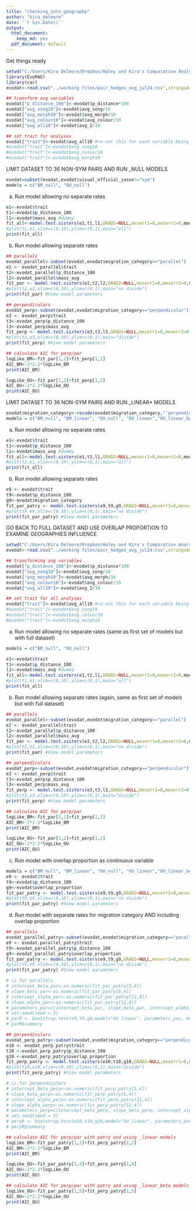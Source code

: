 ```yaml
---
title: "checking_into_geography"
author: "kira_delmore"
date: '`r Sys.Date()`'
output:
  html_document:
    keep_md: yes
  pdf_document: default
---
```


Get things ready
```r
setwd("C:/Users/Kira Delmore/Dropbox/Haley and Kira's Comparative Analysis Extravaganza/Analysis")
library(EvoRAG)
library(car)
evodat<-read.csv("../working files/pair_hedges_avg_jul24.csv",stringsAsFactors = FALSE,strip.white = TRUE, na.strings = c("NA",""))

## transform avg variables
evodat["p_distance_100"]<-evodat$p_distance*100
evodat["avg_song10"]<-evodat$avg_song/10
evodat["avg_morph10"]<-evodat$avg_morph/10
evodat["avg_colour10"]<-evodat$avg_colour/10
evodat["avg_all10"]<-evodat$avg_2/10

## set trait for analyses
evodat["trait"]<-evodat$avg_all10 #re-set this for each variable being analyzed
#evodat["trait"]<-evodat$avg_song10
#evodat["trait"]<-evodat$avg_colour10
#evodat["trait"]<-evodat$avg_morph10
```

LIMIT DATASET TO 36 NON-SYM PAIRS AND RUN _NULL MODELS

```r
evodat=subset(evodat,evodat$visual_official_jason!="sym")
models = c("BM_null", "OU_null")
```

a) Run model allowing no separate rates
```r
e1<-evodat$trait
t1<-evodat$p_distance_100
l1<-evodat$mass_avg #dummy
fit_all<-model.test.sisters(e1,t1,l1,GRAD2=NULL,meserr1=0,meserr2=0,models,starting=NULL,Beta_starting=NULL,Alpha_starting=NULL) #model for all pairs
#plot(t1,e1,xlim=c(0,10),ylim=c(0,1),main="all")
print(fit_all)
```

b) Run model allowing separate rates
```r
## parallels
evodat_parallel<-subset(evodat,evodat$migration_category=="parallel")
e2 <- evodat_parallel$trait
t2<-evodat_parallel$p_distance_100
l2<-evodat_parallel$mass_avg 
fit_par <- model.test.sisters(e2,t2,l2,GRAD2=NULL,meserr1=0,meserr2=0,models,starting=NULL,Beta_starting=NULL,Alpha_starting=NULL)
#plot(t2,e2,xlim=c(0,10),ylim=c(0,1),main="no divide")
print(fit_par) #View model parameters

## perpendiculars
evodat_perp<-subset(evodat,evodat$migration_category=="perpendicular")
e3 <- evodat_perp$trait
t3<-evodat_perp$p_distance_100
l3<-evodat_perp$mass_avg
fit_perp <- model.test.sisters(e3,t3,l3,GRAD2=NULL,meserr1=0,meserr2=0,models,starting=NULL,Beta_starting=NULL,Alpha_starting=NULL)
#plot(t3,e3,xlim=c(0,10),ylim=c(0,1),main="divide")
print(fit_perp) #View model parameters

## calculate AIC for perp/par
logLike_BM<-fit_par[1,1]+fit_perp[1,1]
AIC_BM<-2*1-2*logLike_BM
print(AIC_BM)

logLike_OU<-fit_par[1,2]+fit_perp[1,2]
AIC_OU<-2*2-2*logLike_OU
print(AIC_OU)
```

LIMIT DATASET TO 36 NON-SYM PAIRS AND RUN _LINEAR* MODELS

```r
evodat$migration_category<-recode(evodat$migration_category,"'perpendicular'=0;'parallel'=1")
models = c("BM_null", "BM_linear", "OU_null", "OU_linear","OU_linear_beta")
```

a) Run model allowing no separate rates
```r
e1<-evodat$trait
t1<-evodat$p_distance_100
l1<-evodat$mass_avg #dummy
fit_all<-model.test.sisters(e1,t1,l1,GRAD2=NULL,meserr1=0,meserr2=0,models,starting=NULL,Beta_starting=NULL,Alpha_starting=NULL) #model for all pairs
#plot(t1,e1,xlim=c(0,10),ylim=c(0,1),main="all")
print(fit_all)
```

b) Run model allowing separate rates
```r
e9 <- evodat$trait
t9<-evodat$p_distance_100
g9<-evodat$migration_category
fit_par_patry <- model.test.sisters(e9,t9,g9,GRAD2=NULL,meserr1=0,meserr2=0,models,starting=NULL,Beta_starting=NULL,Alpha_starting=NULL)
#plot(t9,e9,xlim=c(0,10),ylim=c(0,1),main="no divide")
print(fit_par_patry) #View model parameters
```

GO BACK TO FULL DATASET AND USE OVERLAP PROPORTION TO EXAMINE GEOGRAPHIES INFLUENCE

```r
setwd("C:/Users/Kira Delmore/Dropbox/Haley and Kira's Comparative Analysis Extravaganza/Analysis")
evodat<-read.csv("../working files/pair_hedges_avg_jul24.csv",stringsAsFactors = FALSE,strip.white = TRUE, na.strings = c("NA",""))

## transforming avg variables
evodat["p_distance_100"]<-evodat$p_distance*100
evodat["avg_song10"]<-evodat$avg_song/10
evodat["avg_morph10"]<-evodat$avg_morph/10
evodat["avg_colour10"]<-evodat$avg_colour/10
evodat["avg_all10"]<-evodat$avg_2/10

## set trait for all analyses
evodat["trait"]<-evodat$avg_all10 #re-set this for each variable being analyzed
#evodat["trait"]<-evodat$avg_song10
#evodat["trait"]<-evodat$avg_colour10
#evodat["trait"]<-evodat$avg_morph10
```

a) Run model allowing no separate rates (same as first set of models but with full dataset)
```r
models = c("BM_null", "OU_null")

e1<-evodat$trait
t1<-evodat$p_distance_100
l1<-evodat$mass_avg #dummy
fit_all<-model.test.sisters(e1,t1,l1,GRAD2=NULL,meserr1=0,meserr2=0,models,starting=NULL,Beta_starting=NULL,Alpha_starting=NULL) #model for all pairs
#plot(t1,e1,xlim=c(0,10),ylim=c(0,1),main="all")
print(fit_all)
```

b) Run model allowing separate rates (again, same as first set of models but with full dataset)
```r
## parallels
evodat_parallel<-subset(evodat,evodat$migration_category=="parallel")
e2 <- evodat_parallel$trait
t2<-evodat_parallel$p_distance_100
l2<-evodat_parallel$mass_avg 
fit_par <- model.test.sisters(e2,t2,l2,GRAD2=NULL,meserr1=0,meserr2=0,models,starting=NULL,Beta_starting=NULL,Alpha_starting=NULL)
#plot(t2,e2,xlim=c(0,10),ylim=c(0,1),main="no divide")
print(fit_par) #View model parameters

## perpendiculars
evodat_perp<-subset(evodat,evodat$migration_category=="perpendicular")
e3 <- evodat_perp$trait
t3<-evodat_perp$p_distance_100
l3<-evodat_perp$mass_avg
fit_perp <- model.test.sisters(e3,t3,l3,GRAD2=NULL,meserr1=0,meserr2=0,models,starting=NULL,Beta_starting=NULL,Alpha_starting=NULL)
#plot(t3,e3,xlim=c(0,10),ylim=c(0,1),main="divide")
print(fit_perp) #View model parameters

## calculate AIC for perp/par
logLike_BM<-fit_par[1,1]+fit_perp[1,1]
AIC_BM<-2*1-2*logLike_BM
print(AIC_BM)

logLike_OU<-fit_par[1,2]+fit_perp[1,2]
AIC_OU<-2*2-2*logLike_OU
print(AIC_OU)
```

c) Run model with overlap proportion as continuous variable
```r
models = c("BM_null", "BM_linear", "OU_null", "OU_linear","OU_linear_beta")
e9 <- evodat$trait
t9<-evodat$p_distance_100
g9<-evodat$overlap_proportion
fit_par_patry <- model.test.sisters(e9,t9,g9,GRAD2=NULL,meserr1=0,meserr2=0,models,starting=NULL,Beta_starting=NULL,Alpha_starting=NULL)
#plot(t9,e9,xlim=c(0,10),ylim=c(0,1),main="no divide")
print(fit_par_patry) #View model parameters
```

d) Run model with separate rates for migration category AND including overlap proportion
```r
## parallels
evodat_parallel_patry<-subset(evodat,evodat$migration_category=="parallel")
e9 <- evodat_parallel_patry$trait
t9<-evodat_parallel_patry$p_distance_100
g9<-evodat_parallel_patry$overlap_proportion
fit_par_patry <- model.test.sisters(e9,t9,g9,GRAD2=NULL,meserr1=0,meserr2=0,models,starting=NULL,Beta_starting=NULL,Alpha_starting=NULL)
#plot(t9,e9,xlim=c(0,10),ylim=c(0,1),main="no divide")
print(fit_par_patry) #View model parameters

# ci for parallels
# intercept_beta_par<-as.numeric(fit_par_patry[5,4])
# slope_beta_par<-as.numeric(fit_par_patry[6,4])
# intercept_alpha_par<-as.numeric(fit_par_patry[11,4])
# slope_alpha_par<-as.numeric(fit_par_patry[12,4])
# parameters_par=c(intercept_beta_par, slope_beta_par, intercept_alpha_par, slope_alpha_par)
# set.seed(seed = 3)
# parR <- bootstrap.test(e9,t9,g9,model="OU_linear", parameters_par, meserr1=0, meserr2=0, breakpoint = "NULL", N = c(1000), starting=NULL)
# parR$summary

## perpendiculars
evodat_perp_patry<-subset(evodat,evodat$migration_category=="perpendicular")
e10 <- evodat_perp_patry$trait
t10 <-evodat_perp_patry$p_distance_100
g10 <-evodat_perp_patry$overlap_proportion
fit_perp_patry <- model.test.sisters(e10,t10,g10,GRAD2=NULL,meserr1=0,meserr2=0,models,starting=NULL,Beta_starting=NULL,Alpha_starting=NULL)
#plot(t10,e10,xlim=c(0,10),ylim=c(0,1),main="divide")
print(fit_perp_patry) #View model parameters

# ci for perpendiculars
# intercept_beta_perp<-as.numeric(fit_perp_patry[5,4])
# slope_beta_perp<-as.numeric(fit_perp_patry[6,4])
# intercept_alpha_perp<-as.numeric(fit_perp_patry[11,4])
# slope_alpha_perp<-as.numeric(fit_perp_patry[12,4])
# parameters_perp=c(intercept_beta_perp, slope_beta_perp, intercept_alpha_perp, slope_alpha_perp)
# set.seed(seed = 3)
# perpR <- bootstrap.test(e10,t10,g10,model="OU_linear", parameters_perp, meserr1=0, meserr2=0, breakpoint = "NULL", N = c(1000), starting=NULL)
# perpR$summary

## calculate AIC for perp/par with patry and using _linear models
logLike_BM<-fit_par_patry[1,2]+fit_perp_patry[1,2]
AIC_BM<-2*1-2*logLike_BM
print(AIC_BM)

logLike_OU<-fit_par_patry[1,4]+fit_perp_patry[1,4]
AIC_OU<-2*2-2*logLike_OU
print(AIC_OU)

## calculate AIC for perp/par with patry and using _linear_beta models
logLike_OU<-fit_par_patry[1,5]+fit_perp_patry[1,5]
AIC_OU<-2*2-2*logLike_OU
print(AIC_OU)
```

